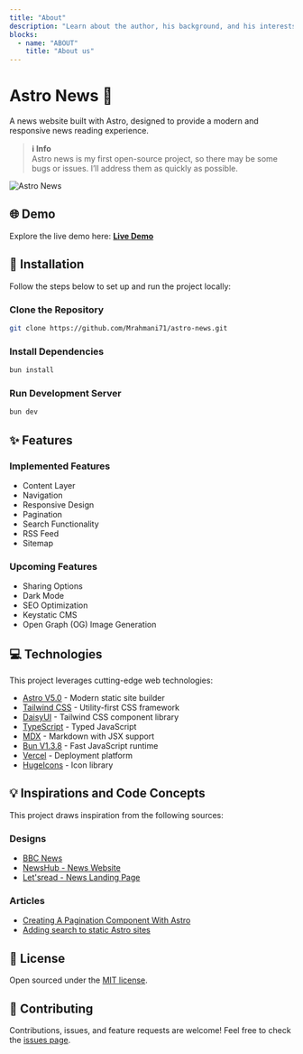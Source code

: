 ```yaml
---
title: "About"
description: "Learn about the author, his background, and his interests."
blocks:
  - name: "ABOUT"
    title: "About us"
---
```



# Astro News 📰

A news website built with Astro, designed to provide a modern and responsive news reading experience.

> **ℹ️ Info**  
> Astro news is my first open-source project, so there may be some bugs or issues. I’ll address them as quickly as possible.

<Image src={screenshot} alt="Astro News" layout="responsive" class="rounded-lg shadow-xl" />

## 🌐 Demo

Explore the live demo here: [**Live Demo**](https://astro-news-six.vercel.app/)

## 🚀 Installation

Follow the steps below to set up and run the project locally:

### Clone the Repository

```bash
git clone https://github.com/Mrahmani71/astro-news.git
```

### Install Dependencies

```bash
bun install
```

### Run Development Server

```bash
bun dev
```

## ✨ Features

### Implemented Features

- Content Layer
- Navigation
- Responsive Design
- Pagination
- Search Functionality
- RSS Feed
- Sitemap

### Upcoming Features

- Sharing Options
- Dark Mode
- SEO Optimization
- Keystatic CMS
- Open Graph (OG) Image Generation

## 💻 Technologies

This project leverages cutting-edge web technologies:

- [Astro V5.0](https://astro.build/) - Modern static site builder
- [Tailwind CSS](https://tailwindcss.com/) - Utility-first CSS framework
- [DaisyUI](https://daisyui.com/) - Tailwind CSS component library
- [TypeScript](https://www.typescriptlang.org/) - Typed JavaScript
- [MDX](https://mdxjs.com/) - Markdown with JSX support
- [Bun V1.3.8](https://bun.sh/) - Fast JavaScript runtime
- [Vercel](https://vercel.com/) - Deployment platform
- [HugeIcons](https://hugeicons.com/) - Icon library

## 💡  Inspirations and Code Concepts

This project draws inspiration from the following sources:

### Designs

- [BBC News](https://www.bbc.com)
- [NewsHub - News Website](https://dribbble.com/shots/21678041-NewsHub-News-Website)
- [Let'sread - News Landing Page](https://dribbble.com/shots/24675325-Let-sread-News-Landing-Page)

### Articles

- [Creating A Pagination Component With Astro](https://rimdev.io/creating-a-pagination-component-with-astro)
- [Adding search to static Astro sites](https://website-thomas-astro.vercel.app/blog/search-static-astro-website)

## 📄 License

Open sourced under the [MIT license](LICENSE).

## 🤝 Contributing

Contributions, issues, and feature requests are welcome! Feel free to check the [issues page](https://github.com/Mrahmani71/astro-news/issues).